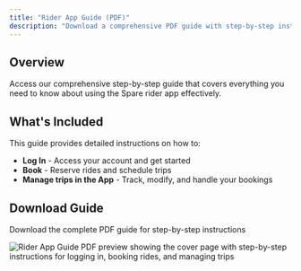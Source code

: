 ```yaml
---
title: "Rider App Guide (PDF)"
description: "Download a comprehensive PDF guide with step-by-step instructions for logging in, booking rides, and managing trips in the Spare rider app."
---
```


## Overview

Access our comprehensive step-by-step guide that covers everything you need to know about using the Spare rider app effectively.

## What's Included

This guide provides detailed instructions on how to:

- **Log In** - Access your account and get started
- **Book** - Reserve rides and schedule trips
- **Manage trips in the App** - Track, modify, and handle your bookings

## Download Guide

<Card title="Rider App Guide" icon="download" href="https://drive.google.com/file/d/1GVRFNurTCX1-50SdrB-pHoANDM-4U2wS/view?usp=sharing">
  Download the complete PDF guide for step-by-step instructions
</Card>

![Rider App Guide PDF preview showing the cover page with step-by-step instructions for logging in, booking rides, and managing trips](/images/spare-rider/getting-started/rider-app-guide-preview.png)
